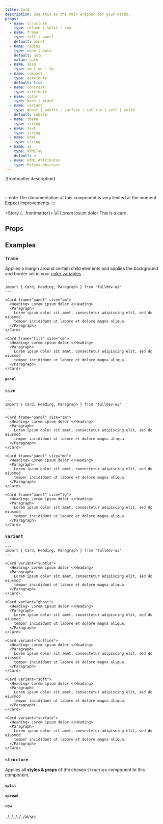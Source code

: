 ```yaml
---
title: Card
description: Use this as the main wrapper for your cards.
props:
  - name: structure
    type: column | split | row
  - name: frame
    type: fill | panel
    default: panel
  - name: radius
    type: none | auto
    default: auto
    value: auto
  - name: size
    type: sm | md | lg
  - name: compact
    type: attribute
    default: true
  - name: contrast
    type: attribute
  - name: color
    type: base | brand
  - name: variant
    type: ghost | subtle | surface | outline | soft | solid
    default: subtle
  - name: theme
    type: string
  - name: text
    type: string
  - name: html
    type: string
  - name: as
    type: HTMLTag
    default: a
  - name: HTML Attributes
    type: Polymorphic<as>
---
```







{frontmatter.description}

<br />

:::note
The documentation of this component is very limited at the moment. Expect improvements.
:::

<Story {...frontmatter}>
  <Image src="/example.jpg" />
  <Heading> Lorem ipsum dolor </Heading>
  <Paragraph>This is a card.</Paragraph>
</Story>

## Props

<PropsTable props={frontmatter.props} />

## Examples

### `frame`

Applies a margin around certain child elements and applies the background and border set in your [color variables](/overview/theming)

```astro live
---
import { Card, Heading, Paragraph } from 'fulldev-ui'
---

<Card frame="panel" size="sm">
  <Heading> Lorem ipsum dolor </Heading>
  <Paragraph>
    Lorem ipsum dolor sit amet, consectetur adipiscing elit, sed do eiusmod
    tempor incididunt ut labore et dolore magna aliqua.
  </Paragraph>
</Card>

<Card frame="fill" size="sm">
  <Heading> Lorem ipsum dolor </Heading>
  <Paragraph>
    Lorem ipsum dolor sit amet, consectetur adipiscing elit, sed do eiusmod
    tempor incididunt ut labore et dolore magna aliqua.
  </Paragraph>
</Card>
```

#### `panel`

<PanelProp />

### `size`

<SizeProp />

```astro live
---
import { Card, Heading, Paragraph } from 'fulldev-ui'
---

<Card frame="panel" size="sm">
  <Heading> Lorem ipsum dolor </Heading>
  <Paragraph>
    Lorem ipsum dolor sit amet, consectetur adipiscing elit, sed do eiusmod
    tempor incididunt ut labore et dolore magna aliqua.
  </Paragraph>
</Card>

<Card frame="panel" size="md">
  <Heading> Lorem ipsum dolor </Heading>
  <Paragraph>
    Lorem ipsum dolor sit amet, consectetur adipiscing elit, sed do eiusmod
    tempor incididunt ut labore et dolore magna aliqua.
  </Paragraph>
</Card>

<Card frame="panel" size="lg">
  <Heading> Lorem ipsum dolor </Heading>
  <Paragraph>
    Lorem ipsum dolor sit amet, consectetur adipiscing elit, sed do eiusmod
    tempor incididunt ut labore et dolore magna aliqua.
  </Paragraph>
</Card>
```

### `variant`

```astro live
---
import { Card, Heading, Paragraph } from 'fulldev-ui'
---

<Card variant="subtle">
  <Heading> Lorem ipsum dolor </Heading>
  <Paragraph>
    Lorem ipsum dolor sit amet, consectetur adipiscing elit, sed do eiusmod
    tempor incididunt ut labore et dolore magna aliqua.
  </Paragraph>
</Card>

<Card variant="ghost">
  <Heading> Lorem ipsum dolor </Heading>
  <Paragraph>
    Lorem ipsum dolor sit amet, consectetur adipiscing elit, sed do eiusmod
    tempor incididunt ut labore et dolore magna aliqua.
  </Paragraph>
</Card>

<Card variant="outline">
  <Heading> Lorem ipsum dolor </Heading>
  <Paragraph>
    Lorem ipsum dolor sit amet, consectetur adipiscing elit, sed do eiusmod
    tempor incididunt ut labore et dolore magna aliqua.
  </Paragraph>
</Card>

<Card variant="soft">
  <Heading> Lorem ipsum dolor </Heading>
  <Paragraph>
    Lorem ipsum dolor sit amet, consectetur adipiscing elit, sed do eiusmod
    tempor incididunt ut labore et dolore magna aliqua.
  </Paragraph>
</Card>

<Card variant="surface">
  <Heading> Lorem ipsum dolor </Heading>
  <Paragraph>
    Lorem ipsum dolor sit amet, consectetur adipiscing elit, sed do eiusmod
    tempor incididunt ut labore et dolore magna aliqua.
  </Paragraph>
</Card>
```

### `structure`

Applies all **styles & props** of the chosen `Structure` component to this component.

#### `split`

<SplitProp />

#### `spread`

<SpreadProp />

#### `row`

<RowProp />
../../../../../ui/src
